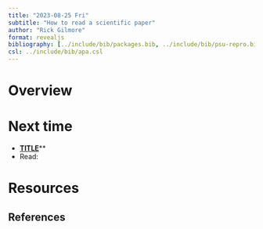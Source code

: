 ```yaml
---
title: "2023-08-25 Fri"
subtitle: "How to read a scientific paper"
author: "Rick Gilmore"
format: revealjs
bibliography: [../include/bib/packages.bib, ../include/bib/psu-repro.bib]
csl: ../include/bib/apa.csl
---
```


# Overview

# Next time

- [**TITLE**](../schedule.html#wk1-2023-08-25)**
- Read:

# Resources

## References

